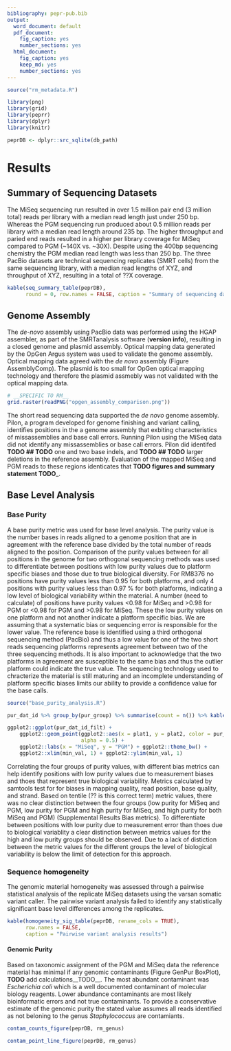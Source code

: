```yaml
---
bibliography: pepr-pub.bib
output:
  word_document: default
  pdf_document:
    fig_caption: yes
    number_sections: yes
  html_document:
    fig_caption: yes
    keep_md: yes
    number_sections: yes
---
```

```r
source("rm_metadata.R")
```

```r
library(png)
library(grid)
library(peprr)
library(dplyr)
library(knitr)
```

```r
peprDB <- dplyr::src_sqlite(db_path)
```

# Results
## Summary of Sequencing Datasets
The MiSeq sequencing run resulted in over 1.5 million pair end (3 million total) reads per library with a median read length just under 250 bp.  Whereas the PGM sequencing run produced about 0.5 million reads per library with a median read length around 235 bp.  The higher throughput and paried end reads resulted in a higher per library coverage for MiSeq compared to PGM (~140X vs. ~30X).  Despite using the 400bp sequencing chemistry the PGM median read length was less than 250 bp.  The three PacBio datasets are technical sequencing replicates (SMRT cells) from the same sequencing library, with a median read lengths of XYZ, and throughput of XYZ, resulting in a total of ??X coverage.

```r
kable(seq_summary_table(peprDB), 
      round = 0, row.names = FALSE, caption = "Summary of sequencing datasets")
```

## Genome Assembly
The _de-novo_ assembly using PacBio data was performed using the HGAP assembler, as part of the SMRTanalysis software (__version info__), resulting in a closed genome and plasmid assembly. Optical mapping data generated by the OpGen Argus system was used to validate the genome assembly.  Optical mapping data agreed with the _de novo_ assembly (Figure AssemblyComp). The plasmid is too small for OpGen optical mapping technology and therefore the plasmid assmebly was not validated with the optical mapping data.  

```r
# __SPECIFIC TO RM__
grid.raster(readPNG("opgen_assembly_comparison.png"))
```

The short read sequencing data supported the _de novo_ genome assembly. Pilon, a program developed for genome finishing and variant calling, identifies positions in the a genome assembly that exbiting characteristics of missassemblies and base call errors.  Running Pilon using the MiSeq data did not identify any missassemblies or base call errors.  Pilon did identifed __TODO ## TODO__ one and two base indels, and __TODO ## TODO__ larger deletions in the reference assembly.  Evaluation of the mapped MiSeq and PGM reads to these regions identicates that __TODO figures and summary statement TODO___.

## Base Level Analysis
### Base Purity
A base purity metric was used for base level analysis.  The purity value is the number bases in reads aligned to a genome position that are in agreement with the reference base divided by the total number of reads aligned to the position.  Comparison of the purity values between for all positions in the genome for two orthogonal sequencing methods was used to differentiate between positions with low purity values due to platform specific biases and those due to true biological diversity.  For RM8376 no positions have purity values less than 0.95 for both platforms, and only 4 positions with purity values less than 0.97 \% for both platforms, indicating a low level of biological variability within the material.  A number (need to calculate) of positions have purity values <0.98 for MiSeq and >0.98 for PGM or <0.98 for PGM and >0.98 for MiSeq.  These the low purity values on one platform and not another indicate a platform specific bias.  We are assuming that a systematic bias or sequencing error is responsible for the lower value. The reference base is identified using a third orthogonal sequencing method (PacBio) and thus a low value for one of the two short reads sequencing platforms represents agreement between two of the three sequencing methods.  It is also important to acknowledge that the two platforms in agreement are susceptible to the same bias and thus the outlier platform could indicate the true value.  The sequencing technology used to chracterize the material is still maturing and an incomplete understanding of platform specific biases limits our ability to provide a confidence value for the base calls.

```r
source("base_purity_analysis.R")
```

```r
pur_dat_id %>% group_by(pur_group) %>% summarise(count = n()) %>% kable(row.names = NA, caption = "Number of genome positions with purity values higher and lower than 0.99 for MiSeq and PGM sequencing platforms.")
```

```r
ggplot2::ggplot(pur_dat_id_filt) +
    ggplot2::geom_point(ggplot2::aes(x = plat1, y = plat2, color = pur_group),
                        alpha = 0.5) +
    ggplot2::labs(x = "MiSeq", y = "PGM") + ggplot2::theme_bw() + 
    ggplot2::xlim(min_val, 1) + ggplot2::ylim(min_val, 1)
```

Correlating the four groups of purity values, with different bias metrics can help identify positions with low purity values due to measurement biases and thoes that represent true biological variability. Metrics calculated by samtools test for for biases in mapping quality, read position, base quality, and strand.  Based on tentile (?? is this correct term) metric values, there was no clear distinction between the four groups (low purity for MiSeq and PGM, low purity for PGM and high purity for MiSeq, and high purity for both MiSeq and PGM) (Supplemental Results Bias metrics).  To differentiate between positions with low purity due to measurement error than thoes due to biological variablity a clear distinction between metrics values for the high and low purity groups should be observed. Due to a lack of distiction between the metric values for the different groups the level of biological variability is below the limit of detection for this approach.

### Sequence homogeneity
The genomic material homogeneity was assessed through a pairwise statistical analysis of the replicate MiSeq datasets using the varsan somatic variant caller.  The pairwise variant analysis failed to identify any statistically significant base level differences among the replicates.

```r
kable(homogeneity_sig_table(peprDB, rename_cols = TRUE), 
      row.names = FALSE,
      caption = "Pairwise variant analysis results")
```

#### Genomic Purity
Based on taxonomic assignment of the PGM and MiSeq data the reference material has minimal if any genomic contaminants (Figure GenPur BoxPlot), __TODO__ add calculations__TODO__.  The most abundant contaminant was _Escherichia coli_ which is a well documented contaminant of molecular biology reagents. Lower abundance contaminants are most likely bioinformatic errors and not true contaminants. To provide a conservative estimate of the genomic purity the stated value assumes all reads identified as not beloning to the genus _Staphylococcus_ are contamiants.

```r
contam_counts_figure(peprDB, rm_genus)
```

```r
contam_point_line_figure(peprDB, rm_genus)
```